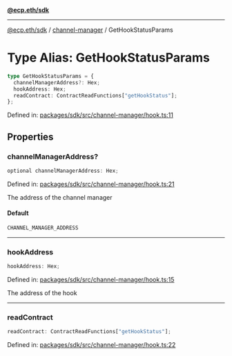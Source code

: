 [**@ecp.eth/sdk**](../../index.mdx)

***

[@ecp.eth/sdk](/sdk-reference/index.mdx) / [channel-manager](/sdk-reference/channel-manager/index.mdx) / GetHookStatusParams

# Type Alias: GetHookStatusParams

```ts
type GetHookStatusParams = {
  channelManagerAddress?: Hex;
  hookAddress: Hex;
  readContract: ContractReadFunctions["getHookStatus"];
};
```

Defined in: [packages/sdk/src/channel-manager/hook.ts:11](https://github.com/ecp-eth/comments-monorepo/blob/main/packages/sdk/src/channel-manager/hook.ts#L11)

## Properties

### channelManagerAddress?

```ts
optional channelManagerAddress: Hex;
```

Defined in: [packages/sdk/src/channel-manager/hook.ts:21](https://github.com/ecp-eth/comments-monorepo/blob/main/packages/sdk/src/channel-manager/hook.ts#L21)

The address of the channel manager

#### Default

```ts
CHANNEL_MANAGER_ADDRESS
```

***

### hookAddress

```ts
hookAddress: Hex;
```

Defined in: [packages/sdk/src/channel-manager/hook.ts:15](https://github.com/ecp-eth/comments-monorepo/blob/main/packages/sdk/src/channel-manager/hook.ts#L15)

The address of the hook

***

### readContract

```ts
readContract: ContractReadFunctions["getHookStatus"];
```

Defined in: [packages/sdk/src/channel-manager/hook.ts:22](https://github.com/ecp-eth/comments-monorepo/blob/main/packages/sdk/src/channel-manager/hook.ts#L22)
